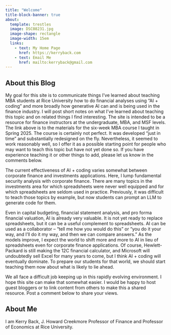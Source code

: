 ```yaml
---
title: "Welcome"
title-block-banner: true
about:
  template: trestles
  image: DSC08231.jpg
  image-shape: rectangle
  image-width: 15em
  links:
    - text: My Home Page
      href: https://kerryback.com
    - text: Email Me
      href: mailto:kerryback@gmail.com
---
```


## About this Blog

My goal for this site is to communicate things I've learned about teaching MBA students at Rice University how to do financial analyses using "AI + coding" and more broadly how generative AI can and is being used in the finance industry.  I will post short notes on what I've learned about teaching this topic and on related things I find interesting.  The site is intended to be a resource for finance instructors at the undergraduate, MBA, and MSF levels. The link above is to the materials for the six-week MBA course I taught in Spring 2025.  The course is certainly not perfect.  It was developed "just in time" and substantially redesigned on the fly.  Nevertheless, it seemed to work reasonably well, so I offer it as a possible starting point for people who may want to teach this topic but have not yet done so.  If you have experience teaching it or other things to add, please let us know in the comments below.

The current effectiveness of AI + coding varies somewhat between corporate finance and investments applications.  Here, I lump fundamental security analysis with corporate finance.  There are many topics in the investments area for which spreadsheets were never well equipped and for which spreadsheets are seldom used in practice.  Previously, it was difficult to teach those topics by example, but now students can prompt an LLM to generate code for them.

Even in capital budgeting, financial statement analysis, and pro forma financial valuation, AI is already very valuable.  It is not yet ready to replace spreadsheets, but it can be a useful complement to spreadsheets.  AI can be used as a collaborator -- "tell me how you would do this" or "you do it your way, and I'll do it my way, and then we can compare answers."  As the models improve, I expect the world to shift more and more to AI in lieu of spreadsheets even for corporate finance applications.  Of course, Hewlett-Packard is still making the 12C financial calculator, and Microsoft will undoubtedly sell Excel for many years to come, but I think AI + coding will eventually dominate.  To prepare our students for that world, we should start teaching them now about what is likely to lie ahead.

We all face a difficult job keeping up in this rapidly evolving environment.  I hope this site can make that somewhat easier.  I would be happy to host guest bloggers or to link content from others to make this a shared resource.  Post a comment below to share your views.

## About Me {.below-image}

I am Kerry Back, J. Howard Creekmore Professor of Finance and Professor of Economics at Rice University.